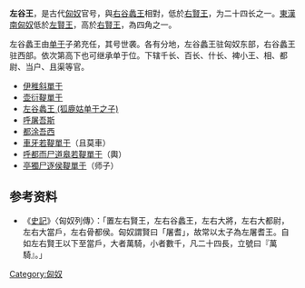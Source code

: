{{noteTA
|1=zh-hans:单于; zh-hant:單于;
|2=zh:尸; zh-hans:尸; zh-hant:尸;
}}
'''左谷{{Ruby|蠡|-{zh-tw:ㄌㄧˊ;zh-cn:lí;zh-hk:luk6}-}}王'''，是古代[[匈奴|匈奴]]官号，與[[右谷蠡王|右谷蠡王]]相對，低於[[右賢王|右賢王]]，为二十四长之一。[[東漢|東漢]][[南匈奴|南匈奴]]低於[[左賢王|左賢王]]，高於[[右賢王|右賢王]]，為四角之一。

左谷蠡王由[[单于|单于]]子弟充任，其号世袭。各有分地，左谷蠡王驻匈奴东部，右谷蠡王驻西部。依次第高下也可继承单于位。下辖千长、百长、什长、裨小王、相、都尉、当户、且渠等官。

*[[伊稚斜單于|伊稚斜單于]]
*[[壶衍鞮單于|壶衍鞮單于]]
*[[左谷蠡王_(狐鹿姑单于之子)|左谷蠡王 (狐鹿姑单于之子)]] 
*[[呼屠吾斯|呼屠吾斯]]
*[[都涂吾西|都涂吾西]]
*[[車牙若鞮單于|車牙若鞮單于]]（且莫車）
*[[呼都而尸道皋若鞮單于|呼都而尸道皋若鞮單于]]（輿）
*[[亭獨尸逐侯鞮單于|亭獨尸逐侯鞮單于]]（师子）

==参考资料==
* 《[[史記|史記]]》〈匈奴列傳〉：「置左右賢王，左右谷蠡王，左右大將，左右大都尉，左右大當戶，左右骨都侯。匈奴謂賢曰「屠耆」，故常以太子為左屠耆王。自如左右賢王以下至當戶，大者萬騎，小者數千，凡二十四長，立號曰『萬騎』。」

[[Category:匈奴|Category:匈奴]]